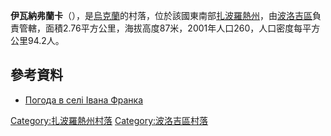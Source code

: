 {{coord|47|30|3|N|36|9|26|E|scale:100000|display=title}}

'''伊瓦納弗蘭卡'''（{{lang-uk|Івана Франка}}），是[[烏克蘭|烏克蘭]]的村落，位於該國東南部[[扎波羅熱州|扎波羅熱州]]，由[[波洛吉區|波洛吉區]]負責管轄，面積2.76平方公里，海拔高度87米，2001年人口260，人口密度每平方公里94.2人。

==參考資料==
* [http://weather.in.ua/ua/zaporozhskaja/9237 Погода в селі Івана Франка] {{Wayback|url=http://weather.in.ua/ua/zaporozhskaja/9237 |date=20111220153247 }}

[[Category:扎波羅熱州村落|Category:扎波羅熱州村落]]
[[Category:波洛吉區村落|Category:波洛吉區村落]]


{{Zaporizhia-geo-stub}}